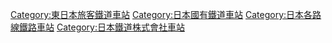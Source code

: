 [[Category:東日本旅客鐵道車站|Category:東日本旅客鐵道車站]]
[[Category:日本國有鐵道車站|Category:日本國有鐵道車站]]
[[Category:日本各路線鐵路車站|Category:日本各路線鐵路車站]]
[[Category:日本鐵道株式會社車站|Category:日本鐵道株式會社車站]]
{{DEFAULTSORT:Nikko}}